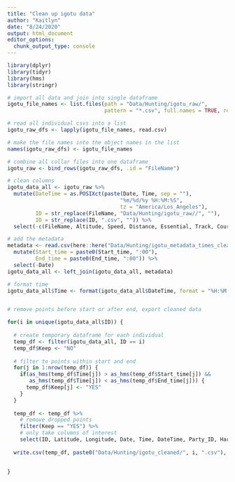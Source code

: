 ```yaml
---
title: "Clean up igotu data"
author: "Kaitlyn"
date: "8/24/2020"
output: html_document
editor_options: 
  chunk_output_type: console
---
```


```r
library(dplyr)
library(tidyr)
library(hms)
library(stringr)

# import all data and join into single dataframe
igotu_file_names <- list.files(path = "Data/Hunting/igotu_raw/",
                               pattern = "*.csv", full.names = TRUE, recursive = TRUE) 

# read all individual csvs into a list
igotu_raw_dfs <- lapply(igotu_file_names, read.csv) 

# make the file names into the object names in the list
names(igotu_raw_dfs) <- igotu_file_names

# combine all collar files into one dataframe
igotu_raw <- bind_rows(igotu_raw_dfs, .id = "FileName")

# clean columns
igotu_data_all <- igotu_raw %>% 
  mutate(DateTime = as.POSIXct(paste(Date, Time, sep = ""), 
                                    "%m/%d/%y %H:%M:%S",
                                    tz = "America/Los_Angeles"),
         ID = str_replace(FileName, "Data/Hunting/igotu_raw//", ""),
         ID = str_replace(ID, ".csv", "")) %>% 
  select(-c(FileName, Altitude, Speed, Distance, Essential, Track, Course, Type))

# add the metadata
metadata <- read.csv(here::here("Data/Hunting/igotu_metadata_times_cleaned.csv")) %>% 
  mutate(Start_time = paste0(Start_time, ":00"),
         End_time = paste0(End_time, ":00")) %>% 
  select(-Date)
igotu_data_all <- left_join(igotu_data_all, metadata)

# format time
igotu_data_all$Time <- format(igotu_data_all$DateTime, format = "%H:%M:%S")


# remove points before start or after end, export cleaned data

for(i in unique(igotu_data_all$ID)) {
  
  # create temporary dataframe for each individual
  temp_df <- filter(igotu_data_all, ID == i)
  temp_df$Keep <- "NO"
  
  # filter to points within start and end
  for(j in 1:nrow(temp_df)) {
    if(as_hms(temp_df$Time[j]) > as_hms(temp_df$Start_time[j]) &&
       as_hms(temp_df$Time[j]) < as_hms(temp_df$End_time[j])) {
      temp_df$Keep[j] <- "YES"
    }
  }
    
  temp_df <- temp_df %>% 
    # remove dropped points
    filter(Keep == "YES") %>% 
    # only take columns of interest
    select(ID, Latitude, Longitude, Date, Time, DateTime, Party_ID, Harvest)
  
  write.csv(temp_df, paste0("Data/Hunting/igotu_cleaned/", i, ".csv"), row.names = F)
  
  
}
```
